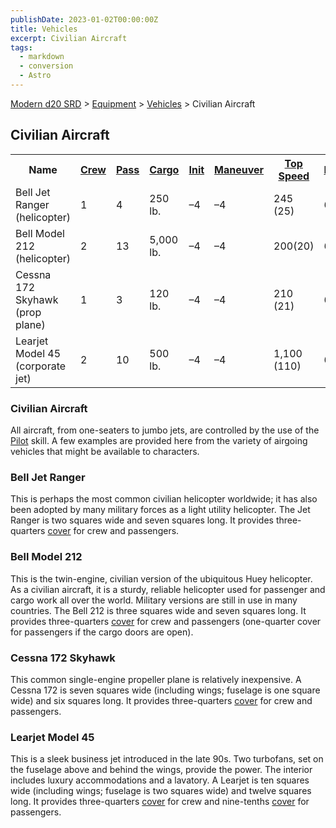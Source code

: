 ```yaml
---
publishDate: 2023-01-02T00:00:00Z
title: Vehicles
excerpt: Civilian Aircraft
tags:
  - markdown
  - conversion
  - Astro
---
```


[Modern d20 SRD](/#modernD20) > [Equipment](modern-d20-srd-equipment-index) > [Vehicles](modern-d20-srd-equipment-equipment-vehicles) > Civilian Aircraft

## Civilian Aircraft


<table> <tr> <th>Name</th> <th><a  href="modern-d20-srd-equipment-equipment-vehicles">Crew</a></th> <th><a  href="modern-d20-srd-equipment-equipment-vehicles">Pass</a></th> <th><a  href="modern-d20-srd-equipment-equipment-vehicles">Cargo</a></th> <th><a  href="modern-d20-srd-equipment-equipment-vehicles">Init</a></th> <th><a  href="modern-d20-srd-equipment-equipment-vehicles">Maneuver</a></th> <th><a  href="modern-d20-srd-equipment-equipment-vehicles">Top Speed</a></th> <th><a  href="modern-d20-srd-equipment-equipment-vehicles">Defense</a></th> <th><a  href="modern-d20-srd-equipment-equipment-vehicles">Hardness</a></th> <th><a  href="modern-d20-srd-equipment-equipment-vehicles">Hit Points</a></th> <th><a  href="modern-d20-srd-equipment-equipment-vehicles">Size</a></th> <th><a  href="modern-d20-srd-equipment-equipment-vehicles">Purchase DC</a></th> <th><a  href="modern-d20-srd-equipment-equipment-vehicles">Restriction</a></th> </tr> <tr><td> Bell Jet Ranger (helicopter)</td><td> 1</td><td> 4</td><td> 250 lb.</td><td> –4</td><td> –4</td><td> 245 (25)</td><td> 6</td><td> 5</td><td> 28</td><td> G</td><td> 39</td><td> Lic (+1) </td></tr> <tr><td> Bell Model 212 (helicopter)</td><td> 2</td><td> 13</td><td> 5,000 lb.</td><td> –4</td><td> –4</td><td> 200(20)</td><td> 6</td><td> 5</td><td> 36</td><td> G</td><td> 45</td><td> Res (+2) </td></tr> <tr><td> Cessna 172 Skyhawk (prop plane)</td><td> 1</td><td> 3</td><td> 120 lb.</td><td> –4</td><td> –4</td><td> 210 (21)</td><td> 6</td><td> 5</td><td> 30</td><td> G</td><td> 36</td><td> Lic (+1) </td></tr> <tr><td> Learjet Model 45 (corporate jet)</td><td> 2</td><td> 10</td><td> 500 lb.</td><td> –4</td><td> –4</td><td> 1,100 (110)</td><td> 6</td><td> 5</td><td> 44</td><td> G</td><td> 40</td><td> Lic (+1) </td></tr> </table>



### Civilian Aircraft

All aircraft, from one-seaters to jumbo jets, are controlled by the use of the
[Pilot](modern-d20-srd-skills-pilot) skill. A few examples are provided here
from the variety of airgoing vehicles that might be available to characters.

### Bell Jet Ranger

This is perhaps the most common civilian helicopter worldwide; it has also
been adopted by many military forces as a light utility helicopter. The Jet
Ranger is two squares wide and seven squares long. It provides three-quarters
[cover](modern-d20-srd-combat-cover) for crew and passengers.

### Bell Model 212

This is the twin-engine, civilian version of the ubiquitous Huey helicopter.
As a civilian aircraft, it is a sturdy, reliable helicopter used for passenger
and cargo work all over the world. Military versions are still in use in many
countries. The Bell 212 is three squares wide and seven squares long. It
provides three-quarters [cover](modern-d20-srd-combat-cover) for crew and
passengers (one-quarter cover for passengers if the cargo doors are open).

### Cessna 172 Skyhawk

This common single-engine propeller plane is relatively inexpensive. A Cessna
172 is seven squares wide (including wings; fuselage is one square wide) and
six squares long. It provides three-quarters [cover](modern-d20-srd-combat-cover) for crew and passengers.

### Learjet Model 45

This is a sleek business jet introduced in the late 90s. Two turbofans, set on
the fuselage above and behind the wings, provide the power. The interior
includes luxury accommodations and a lavatory. A Learjet is ten squares wide
(including wings; fuselage is two squares wide) and twelve squares long. It
provides three-quarters [cover](modern-d20-srd-combat-cover) for crew and
nine-tenths [cover](modern-d20-srd-combat-cover) for passengers.

